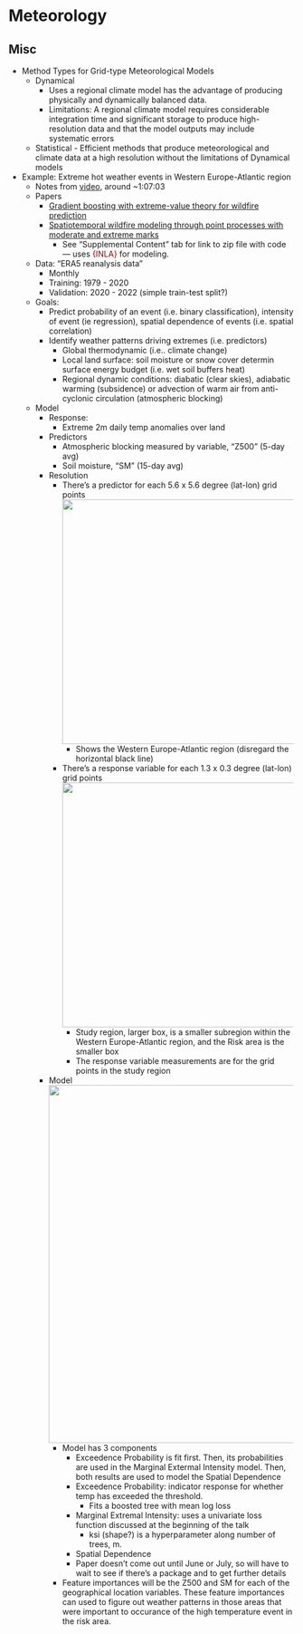 # Meteorology {#sec-meteor .unnumbered}

## Misc {#sec-meteor-misc .unnumbered}

-   Method Types for Grid-type Meteorological Models
    -   Dynamical
        -   Uses a regional climate model has the advantage of producing physically and dynamically balanced data.
        -   Limitations: A regional climate model requires considerable integration time and significant storage to produce high-resolution data and that the model outputs may include systematic errors
    -   Statistical - Efficient methods that produce meteorological and climate data at a high resolution without the limitations of Dynamical models
-   [Example]{.ribbon-highlight}: Extreme hot weather events in Western Europe-Atlantic region
    -   Notes from [video](https://www.youtube.com/watch?v=Mpzqz4y1oYY), around \~1:07:03
    -   Papers
        -   [Gradient boosting with extreme-value theory for wildfire prediction](https://arxiv.org/pdf/2110.09497.pdf)
        -   [Spatiotemporal wildfire modeling through point processes with moderate and extreme marks](https://projecteuclid.org/journals/annals-of-applied-statistics/volume-17/issue-1/Spatiotemporal-wildfire-modeling-through-point-processes-with-moderate-and-extreme/10.1214/22-AOAS1642.full?tab=ArticleLinkSupplemental)
            -   See "Supplemental Content" tab for link to zip file with code --- uses [{INLA}]{style="color: #990000"} for modeling.
    -   Data: "ERA5 reanalysis data"
        -   Monthly
        -   Training: 1979 - 2020
        -   Validation: 2020 - 2022 (simple train-test split?)
    -   Goals:
        -   Predict probability of an event (i.e. binary classification), intensity of event (ie regression), spatial dependence of events (i.e. spatial correlation)
        -   Identify weather patterns driving extremes (i.e. predictors)
            -   Global thermodynamic (i.e.. climate change)
            -   Local land surface: soil moisture or snow cover determin surface energy budget (i.e. wet soil buffers heat)
            -   Regional dynamic conditions: diabatic (clear skies), adiabatic warming (subsidence) or advection of warm air from anti-cyclonic circulation (atmospheric blocking)
    -   Model
        -   Response:
            -   Extreme 2m daily temp anomalies over land
        -   Predictors
            -   Atmospheric blocking measured by variable, "Z500" (5-day avg)
            -   Soil moisture, "SM" (15-day avg)
        -   Resolution
            -   There's a predictor for each 5.6 x 5.6 degree (lat-lon) grid points![](./_resources/Meteorology.resources/Screenshot-(1399).png){width="432"}
                -   Shows the Western Europe-Atlantic region (disregard the horizontal black line)
            -   There's a response variable for each 1.3 x 0.3 degree (lat-lon) grid points![](./_resources/Meteorology.resources/Screenshot-(1398).png){width="432"}
                -   Study region, larger box, is a smaller subregion within the Western Europe-Atlantic region, and the Risk area is the smaller box
                -   The response variable measurements are for the grid points in the study region
        -   Model![](./_resources/Meteorology.resources/Screenshot-(1400).png){width="632"}
            -   Model has 3 components
                -   Exceedence Probability is fit first. Then, its probabilities are used in the Marginal Extermal Intensity model. Then, both results are used to model the Spatial Dependence
                -   Exceedence Probability: indicator response for whether temp has exceeded the threshold.
                    -   Fits a boosted tree with mean log loss
                -   Marginal Extremal Intensity: uses a univariate loss function discussed at the beginning of the talk
                    -   ksi (shape?) is a hyperparameter along number of trees, m.
                -   Spatial Dependence
                -   Paper doesn't come out until June or July, so will have to wait to see if there's a package and to get further details
            -   Feature importances will be the Z500 and SM for each of the geographical location variables. These feature importances can used to figure out weather patterns in those areas that were important to occurance of the high temperature event in the risk area.
